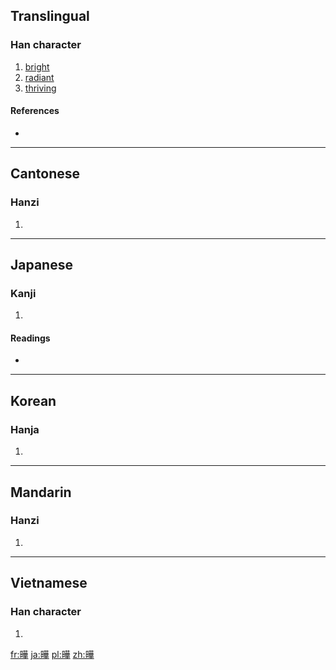 {{also|晔|曅}}
==Translingual==

===Han character===
{{Han char|rn=72|rad=日|as=12|sn=16|four=6405<sub>4</sub>|canj=日廿一十 (ATMJ)}}

# [[bright]]
# [[radiant]]
# [[thriving]]

====References====
* {{Han ref|kx=0500.080|dkj=14169|dj=0870.060|hdz=21528.070|uh=66C4|ud=26308|bh=BEE7|bd=48871}}

----

==Cantonese==

===Hanzi===
{{yue-hanzi|jyut=|y=yip6|sim=晔}}

# {{defn|lang=yue|sort=日12}}

----

==Japanese==

===Kanji===
{{ja-kanji|grade=|rs=日12}}

# {{defn|lang=ja|sort=日12}}

====Readings====
* {{ja-readings|on=[[よう]] (yō)|kun=[[かがやく]] (kagayaku)}}

----

==Korean==

===Hanja===
{{ko-hanja|hangeul=엽|eumhun=|rv=yeop|mr=yŏp|y=yep}}

# {{defn|lang=ko|sort=日12}}

----

==Mandarin==

===Hanzi===
{{cmn-hanzi|sim=晔|pin=[[shǎng]] ([[shang3]]), [[yè]] ([[ye4]])|wg=shang<sup>3</sup>, yeh<sup>4</sup>}}

# {{defn|lang=cmn|sort=日12}}

----

==Vietnamese==

===Han character===
{{vi-hantu|[[diệp]]|rs=日12}}

# {{defn|lang=vi|sort=日12}}

[[fr:曄]]
[[ja:曄]]
[[pl:曄]]
[[zh:曄]]